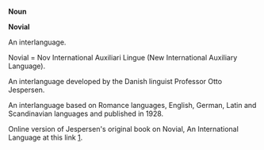 '''Noun'''

'''Novial'''

An interlanguage. 

Novial = Nov International Auxiliari Lingue 
(New International Auxiliary Language).

An interlanguage developed by the Danish linguist Professor Otto Jespersen.

An interlanguage based on Romance languages, English, German, Latin and Scandinavian languages and published in 1928.

Online version of Jespersen's original book on Novial, An International Language at this link [http://www.geocities.com/Athens/Forum/5037/AIL.html].